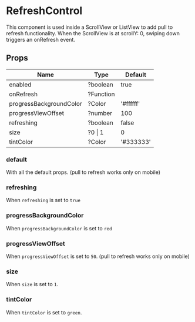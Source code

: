 
<Meta title="Components|RefreshControl" />

# RefreshControl

This component is used inside a ScrollView or ListView to add pull to refresh functionality. When the ScrollView is at scrollY: 0, swiping down triggers an onRefresh event.

## Props

| Name                    | Type      | Default   |
| ----------------------- | --------- | --------- |
| enabled                 | ?boolean  | true      |
| onRefresh               | ?Function |           |
| progressBackgroundColor | ?Color    | '#ffffff' |
| progressViewOffset      | ?number   | 100       |
| refreshing              | ?boolean  | false     |
| size                    | ?0 \| 1   | 0         |
| tintColor               | ?Color    | '#333333' |

### default

With all the default props. (pull to refresh works only on mobile)

<Preview withSource="none">
  <Story name="defaultprops">
    <Stories.DefaultProps />
  </Story>
</Preview>

### refreshing

When `refreshing` is set to `true`

<Preview withSource="none">
  <Story name="refreshing">
    <Stories.Refreshing />
  </Story>
</Preview>

### progressBackgroundColor

When `progressBackgroundColor` is set to `red`

<Preview withSource="none">
  <Story name="progressBackgroundColor">
    <Stories.BackgroundColor />
  </Story>
</Preview>

### progressViewOffset

When `progressViewOffset` is set to `50`. (pull to refresh works only on mobile)

<Preview withSource="none">
  <Story name="progressViewOffset">
    <Stories.CustomOffset />
  </Story>
</Preview>

### size

When `size` is set to `1`.

<Preview withSource="none">
  <Story name="size">
    <Stories.Size />
  </Story>
</Preview>

### tintColor

When `tintColor` is set to `green`.

<Preview withSource="none">
  <Story name="tintColor">
    <Stories.TintColor />
  </Story>
</Preview>
